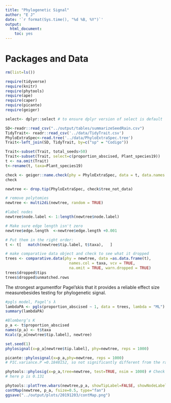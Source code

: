 ```yaml
---
title: "Phylogenetic Signal"
author: "E J"
date: '`r format(Sys.time(), "%d %B, %Y")`'
output: 
  html_document: 
    toc: yes
---
```


# Packages and Data

```r
rm(list=ls())

require(tidyverse)
require(knitr)
require(phytools)
require(ape)
require(caper)
require(picante)
require(geiger)

select<- dplyr::select # to ensure dplyr version of select is default
```

```r
SD<-readr::read_csv("../output/tables/summarizeSeedRain.csv")
TidyTrait<- readr::read_csv('../data/TidyTrait.csv')
PhyloExtraSpec<-read.tree('../data/PhyloExtraSpec.tree')
Trait<-left_join(SD, TidyTrait, by=c("sp" = "Codigo"))
```

```r
Trait<-subset(Trait, total_seeds>50)
Trait<-subset(Trait, select=c(proportion_abscised, Plant_species19))
t <- na.omit(Trait)
t<-rename(t, taxa=Plant_species19) 

check <- geiger::name.check(phy = PhyloExtraSpec, data = t, data.names = t$taxa)
check

newtree <- drop.tip(PhyloExtraSpec, check$tree_not_data)

# remove polytomies
newtree <- multi2di(newtree, random = TRUE)

#label nodes
newtree$node.label <- 1:length(newtree$node.label)

# Make sure edge length isn't zero
newtree$edge.length  <-newtree$edge.length +0.001

# Put them in the right order:
t <- t[   match(newtree$tip.label, t$taxa),   ] 

# make comparative data object and check to see what it dropped
trees <- comparative.data(phy = newtree, data =as.data.frame(t), 
                            names.col = taxa, vcv = TRUE, 
                            na.omit = TRUE, warn.dropped = TRUE)
trees$dropped$tips
trees$dropped$unmatched.rows
```
The strongest argumentfor Pagel’skis that it provides a reliable effect size measurebesides testing for phylogenetic signal.

```r
#pgls model, Pagel’s λ
lambdaPA <- pgls(proportion_abscised ~ 1, data = trees, lambda = "ML")
summary(lambdaPA)

#Blomberg’s K
p_a <- t$proportion_abscised
names(p_a) <- t$taxa
Kcalc(p_a[newtree$tip.label], newtree)

set.seed(1)
phylosignal(x=p_a[newtree$tip.label], phy=newtree, reps = 1000)

picante::phylosignal(x=p_a,phy=newtree, reps = 1000)
# PIC.variance.P =0.1848152, so not significantly different from the random values of K

phytools::phylosig(x=p_a,tree=newtree, test=TRUE, nsim = 1000) # Check using other package
# here p is 0.131

phytools::plotTree.wbars(newtree,p_a, showTipLabel=FALSE, showNodeLabel=FALSE, fsize=0.5)
contMap(newtree, p_a, fsize=0.5, type="fan")
ggsave("../output/plots/20191203/contMap.png")
```